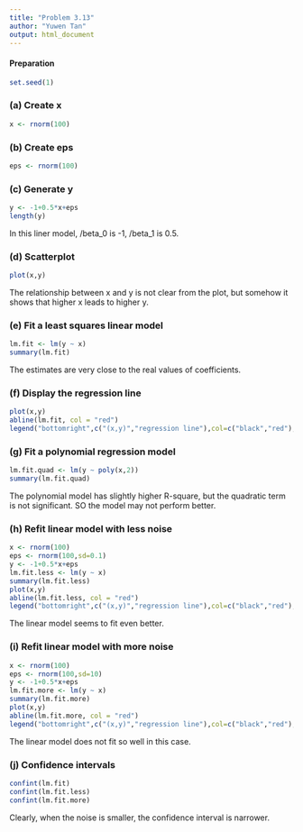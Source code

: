 ```yaml
---
title: "Problem 3.13"
author: "Yuwen Tan"
output: html_document
---
```

#### Preparation
```r
set.seed(1)
```

### (a) Create x
```r
x <- rnorm(100)
```

### (b) Create eps
```r
eps <- rnorm(100)
```

### (c) Generate y
```r
y <- -1+0.5*x+eps
length(y)
```

In this liner model, /beta_0 is -1, /beta_1 is 0.5.

### (d) Scatterplot
```r
plot(x,y)
```

The relationship between x and y is not clear from the plot, but somehow it shows that higher x leads to higher y.

### (e) Fit a least squares linear model
```r
lm.fit <- lm(y ~ x)
summary(lm.fit)
```

The estimates are very close to the real values of coefficients.

### (f) Display the regression line
```r
plot(x,y)
abline(lm.fit, col = "red")
legend("bottomright",c("(x,y)","regression line"),col=c("black","red"),pch=c("o",""),lty=0:1)
```

### (g) Fit a polynomial regression model
```r
lm.fit.quad <- lm(y ~ poly(x,2))
summary(lm.fit.quad)
```

The polynomial model has slightly higher R-square, but the quadratic term is not significant. SO the model may not perform better.

### (h) Refit linear model with less noise
```r
x <- rnorm(100)
eps <- rnorm(100,sd=0.1)
y <- -1+0.5*x+eps
lm.fit.less <- lm(y ~ x)
summary(lm.fit.less)
plot(x,y)
abline(lm.fit.less, col = "red")
legend("bottomright",c("(x,y)","regression line"),col=c("black","red"),pch=c("o",""),lty=0:1)
```

The linear model seems to fit even better.

### (i) Refit linear model with more noise
```r
x <- rnorm(100)
eps <- rnorm(100,sd=10)
y <- -1+0.5*x+eps
lm.fit.more <- lm(y ~ x)
summary(lm.fit.more)
plot(x,y)
abline(lm.fit.more, col = "red")
legend("bottomright",c("(x,y)","regression line"),col=c("black","red"),pch=c("o",""),lty=0:1)
```

The linear model does not fit so well in this case.

### (j) Confidence intervals
```r
confint(lm.fit)
confint(lm.fit.less)
confint(lm.fit.more)
```

Clearly, when the noise is smaller, the confidence interval is narrower.